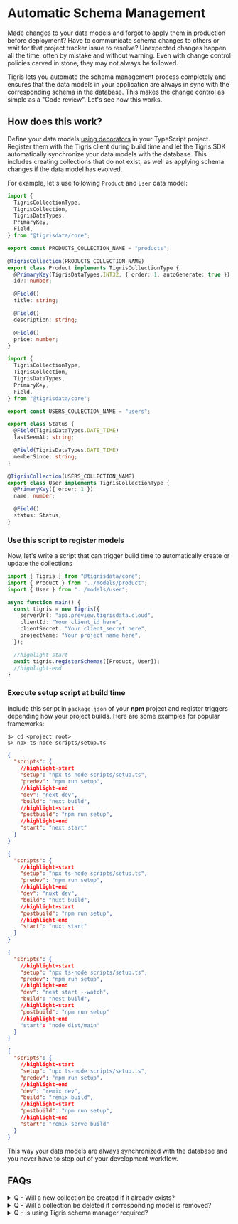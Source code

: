 
# Automatic Schema Management

Made changes to your data models and forgot to apply them in production before deployment? Have
to communicate schema changes to others or wait for that project tracker issue to resolve? Unexpected
changes happen all the time, often by mistake and without warning. Even with change control policies
carved in stone, they may not always be followed.

Tigris lets you automate the schema management process completely and ensures that the data models
in your application are always in sync with the corresponding schema in the database. This makes the
change control as simple as a "Code review". Let's see how this works.

## How does this work?

Define your data models [using decorators](datamodel#declare-using-decorators) in your TypeScript project.
Register them with the Tigris client during build time and let the Tigris SDK automatically synchronize your
data models with the database. This includes creating collections that do not exist, as well as
applying schema changes if the data model has evolved.

For example, let's use following `Product` and `User` data model:

```ts title="models/tigris/product.ts"
import {
  TigrisCollectionType,
  TigrisCollection,
  TigrisDataTypes,
  PrimaryKey,
  Field,
} from "@tigrisdata/core";

export const PRODUCTS_COLLECTION_NAME = "products";

@TigrisCollection(PRODUCTS_COLLECTION_NAME)
export class Product implements TigrisCollectionType {
  @PrimaryKey(TigrisDataTypes.INT32, { order: 1, autoGenerate: true })
  id?: number;

  @Field()
  title: string;

  @Field()
  description: string;

  @Field()
  price: number;
}
```

```ts title="models/tigris/user.ts"
import {
  TigrisCollectionType,
  TigrisCollection,
  TigrisDataTypes,
  PrimaryKey,
  Field,
} from "@tigrisdata/core";

export const USERS_COLLECTION_NAME = "users";

export class Status {
  @Field(TigrisDataTypes.DATE_TIME)
  lastSeenAt: string;

  @Field(TigrisDataTypes.DATE_TIME)
  memberSince: string;
}

@TigrisCollection(USERS_COLLECTION_NAME)
export class User implements TigrisCollectionType {
  @PrimaryKey({ order: 1 })
  name: number;

  @Field()
  status: Status;
}
```

### Use this script to register models

Now, let's write a script that can trigger build time to automatically create or update the collections

```ts title="scripts/setup.ts"
import { Tigris } from "@tigrisdata/core";
import { Product } from "../models/product";
import { User } from "../models/user";

async function main() {
  const tigris = new Tigris({
    serverUrl: "api.preview.tigrisdata.cloud",
    clientId: "Your client_id here",
    clientSecret: "Your client_secret here",
    projectName: "Your project name here",
  });

  //highlight-start
  await tigris.registerSchemas([Product, User]);
  //highlight-end
}
```

### Execute setup script at build time

Include this script in `package.json` of your **npm** project and register triggers depending how your
project builds. Here are some examples for popular frameworks:

<Tabs>
<TabItem value="cli" label="CLI">

```shell
$> cd <project root>
$> npx ts-node scripts/setup.ts
```

</TabItem>

<TabItem value="nextjs" label="Next.js">

```json title="package.json"
{
  "scripts": {
    //highlight-start
    "setup": "npx ts-node scripts/setup.ts",
    "predev": "npm run setup",
    //highlight-end
    "dev": "next dev",
    "build": "next build",
    //highlight-start
    "postbuild": "npm run setup",
    //highlight-end
    "start": "next start"
  }
}
```

</TabItem>

<TabItem value="nuxtjs" label="NuxtJS">

```json title="package.json"
{
  "scripts": {
    //highlight-start
    "setup": "npx ts-node scripts/setup.ts",
    "predev": "npm run setup",
    //highlight-end
    "dev": "nuxt dev",
    "build": "nuxt build",
    //highlight-start
    "postbuild": "npm run setup",
    //highlight-end
    "start": "nuxt start"
  }
}
```

</TabItem>

<TabItem value="nestjs" label="NestJS">

```json title="package.json"
{
  "scripts": {
    //highlight-start
    "setup": "npx ts-node scripts/setup.ts",
    "predev": "npm run setup",
    //highlight-end
    "dev": "nest start --watch",
    "build": "nest build",
    //highlight-start
    "postbuild": "npm run setup"
    //highlight-end
    "start": "node dist/main"
  }
}
```

</TabItem>

<TabItem value="remix" label="Remix">

```json title="package.json"
{
  "scripts": {
    //highlight-start
    "setup": "npx ts-node scripts/setup.ts",
    "predev": "npm run setup",
    //highlight-end
    "dev": "remix dev",
    "build": "remix build",
    //highlight-start
    "postbuild": "npm run setup",
    //highlight-end
    "start": "remix-serve build"
  }
}
```

</TabItem>
</Tabs>

This way your data models are always synchronized with the database and you never have to step out of
your development workflow.

## FAQs

<details>
  <summary>Q - Will a new collection be created if it already exists?</summary>

- No, a new collection will not be created. However, Tigris will attempt to modify the existing
  schema if there are changes. [Learn more about schema modification in Tigris](schema#modifying-the-schema)

</details>

<details>
  <summary>Q - Will a collection be deleted if corresponding model is removed?</summary>

- No, that would be an unsafe operation. Users have to explicitly delete collection(s).

</details>

<details>
  <summary>Q - Is using Tigris schema manager required?</summary>

- No, this is just one convenient method to simplify your development workflow.

</details>
